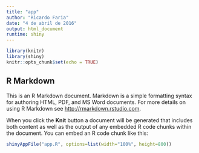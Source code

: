 ```yaml
---
title: "app"
author: "Ricardo Faria"
date: "4 de abril de 2016"
output: html_document
runtime: shiny
---
```


```r
library(knitr)
library(shiny)
knitr::opts_chunk$set(echo = TRUE)
```

## R Markdown

This is an R Markdown document. Markdown is a simple formatting syntax for authoring HTML, PDF, and MS Word documents. For more details on using R Markdown see <http://rmarkdown.rstudio.com>.

When you click the **Knit** button a document will be generated that includes both content as well as the output of any embedded R code chunks within the document. You can embed an R code chunk like this:

```r
shinyAppFile("app.R", options=list(width="100%", height=800))
```
